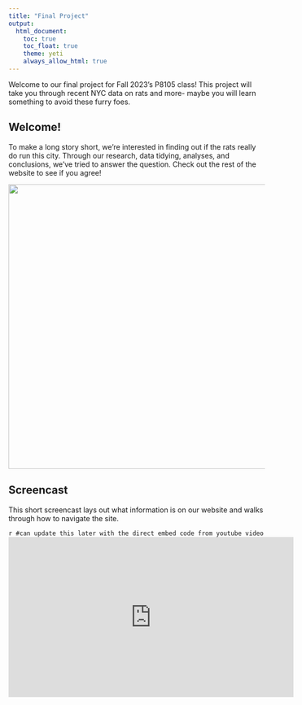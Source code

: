 ```yaml
---
title: "Final Project"
output:
  html_document:
    toc: true
    toc_float: true
    theme: yeti
    always_allow_html: true
---
```


Welcome to our final project for Fall 2023's P8105 class! This project will take you through recent NYC data on rats and more- maybe you will learn something to avoid these furry foes.

## Welcome!
To make a long story short, we're interested in finding out if the rats really do run this city. Through our research, data tidying, analyses, and conclusions, we've tried to answer the question. Check out the rest of the website to see if you agree!

<img src="pics/rat-bg.png" width="560">


## Screencast
This short screencast lays out what information is on our website and walks through how to navigate the site.

`r #can update this later with the direct embed code from youtube video`
<iframe width="560" height="315" src="https://www.youtube.com/embed/cosTXRzBb0E" title="How NYC Became a Rat Kingdom 🐀" frameborder="0" allow="accelerometer; autoplay; clipboard-write; encrypted-media; gyroscope; picture-in-picture; web-share" allowfullscreen></iframe>